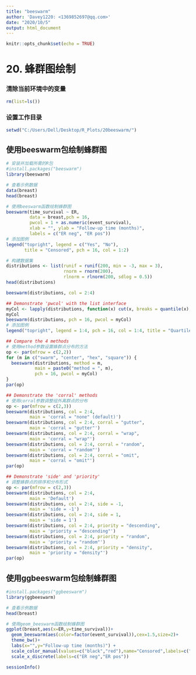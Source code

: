---
title: "beeswarm"
author: 'Davey1220: <1369852697@qq.com>'
date: "2020/10/5"
output: html_document
---

```{r setup, include=FALSE}
knitr::opts_chunk$set(echo = TRUE)
```

# 20. 蜂群图绘制

### 清除当前环境中的变量
```{r}
rm(list=ls())
```

### 设置工作目录
```{r}
setwd("C:/Users/Dell/Desktop/R_Plots/20beeswarm/")
```

## 使用beeswarm包绘制蜂群图
```{r}
# 安装并加载所需的R包
#install.packages("beeswarm")
library(beeswarm)

# 查看示例数据
data(breast)
head(breast)

# 使用beeswarm函数绘制蜂群图
beeswarm(time_survival ~ ER, 
         data = breast,pch = 16,
         pwcol = 1 + as.numeric(event_survival),
         xlab = "", ylab = "Follow-up time (months)",
         labels = c("ER neg", "ER pos"))
# 添加图例
legend("topright", legend = c("Yes", "No"),
       title = "Censored", pch = 16, col = 1:2)

# 构建数据集
distributions <- list(runif = runif(200, min = -3, max = 3), 
                      rnorm = rnorm(200),
                      rlnorm = rlnorm(200, sdlog = 0.5))
head(distributions)

beeswarm(distributions, col = 2:4)

## Demonstrate 'pwcol' with the list interface 
myCol <- lapply(distributions, function(x) cut(x, breaks = quantile(x), labels = FALSE))
myCol
beeswarm(distributions, pch = 16, pwcol = myCol)
# 添加图例
legend("topright", legend = 1:4, pch = 16, col = 1:4, title = "Quartile")

## Compare the 4 methods
# 使用method参数设置蜂群点分布的方法
op <- par(mfrow = c(2,2))
for (m in c("swarm", "center", "hex", "square")) {
  beeswarm(distributions, method = m, 
           main = paste0("method = ", m), 
           pch = 16, pwcol = myCol)
}
par(op)

## Demonstrate the 'corral' methods
# 使用corral参数调整组外离群点的分布
op <- par(mfrow = c(2,3))
beeswarm(distributions, col = 2:4, 
         main = 'corral = "none" (default)')
beeswarm(distributions, col = 2:4, corral = "gutter", 
         main = 'corral = "gutter"')
beeswarm(distributions, col = 2:4, corral = "wrap", 
         main = 'corral = "wrap"')
beeswarm(distributions, col = 2:4, corral = "random", 
         main = 'corral = "random"')
beeswarm(distributions, col = 2:4, corral = "omit", 
         main = 'corral = "omit"')  
par(op)

## Demonstrate 'side' and 'priority'
# 调整蜂群点的排序和分布形式
op <- par(mfrow = c(2,3))
beeswarm(distributions, col = 2:4, 
         main = 'Default')
beeswarm(distributions, col = 2:4, side = -1, 
         main = 'side = -1')
beeswarm(distributions, col = 2:4, side = 1, 
         main = 'side = 1')
beeswarm(distributions, col = 2:4, priority = "descending", 
         main = 'priority = "descending"')
beeswarm(distributions, col = 2:4, priority = "random", 
         main = 'priority = "random"')  
beeswarm(distributions, col = 2:4, priority = "density", 
         main = 'priority = "density"')  
par(op)
```

## 使用ggbeeswarm包绘制蜂群图
```{r}
#install.packages("ggbeeswarm")
library(ggbeeswarm)

# 查看示例数据
head(breast)

# 使用geom_beeswarm函数绘制蜂群图
ggplot(breast,aes(x=ER,y=time_survival))+
  geom_beeswarm(aes(color=factor(event_survival)),cex=1.5,size=2)+
  theme_bw()+
  labs(x="",y="Follow-up time (months)") + 
  scale_color_manual(values=c("black","red"),name="Censored",labels=c("Yes","No")) +
  scale_x_discrete(labels=c("ER neg","ER pos"))
```

```{r}
sessionInfo()
```

